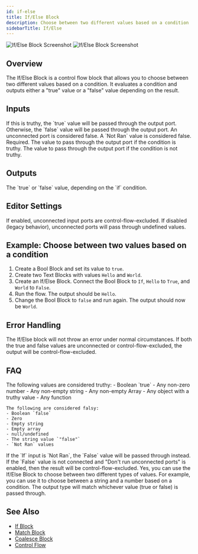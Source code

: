 ```yaml
---
id: if-else
title: If/Else Block
description: Choose between two different values based on a condition
sidebarTitle: If/Else
---
```


<Frame className="block dark:hidden">
  <img src="/block-reference/assets/if_else_light.png" alt="If/Else Block Screenshot" />
</Frame>
<Frame className="hidden dark:block">
  <img src="/block-reference/assets/if_else_dark.png" alt="If/Else Block Screenshot" />
</Frame>

## Overview
The If/Else Block is a control flow block that allows you to choose between two different values based on a condition. It evaluates a condition and outputs either a "true" value or a "false" value depending on the result.

## Inputs

<ParamField path="If" type="any">
  If this is truthy, the `true` value will be passed through the output port. Otherwise, the `false` value will be passed through the output port. An unconnected port is considered false. A `Not Ran` value is considered false. Required.
</ParamField>

<ParamField path="True" type="any">
  The value to pass through the output port if the condition is truthy.
</ParamField>

<ParamField path="False" type="any">
  The value to pass through the output port if the condition is not truthy.
</ParamField>

## Outputs

<ResponseField name="Output" type="any">
  The `true` or `false` value, depending on the `if` condition.
</ResponseField>

## Editor Settings

<ParamField path="Don't run unconnected ports" type="boolean" default={true}>
  If enabled, unconnected input ports are control-flow-excluded. If disabled (legacy behavior), unconnected ports will pass through undefined values.
</ParamField>

## Example: Choose between two values based on a condition

1. Create a Bool Block and set its value to `true`.
2. Create two Text Blocks with values `Hello` and `World`.
3. Create an If/Else Block. Connect the Bool Block to `If`, `Hello` to `True`, and `World` to `False`.
4. Run the flow. The output should be `Hello`.
5. Change the Bool Block to `false` and run again. The output should now be `World`.

## Error Handling

The If/Else block will not throw an error under normal circumstances. If both the true and false values are unconnected or control-flow-excluded, the output will be control-flow-excluded.

## FAQ

<AccordionGroup>
  <Accordion title="What is considered truthy in Lawme?">
    The following values are considered truthy:
    - Boolean `true`
    - Any non-zero number
    - Any non-empty string
    - Any non-empty Array
    - Any object with a truthy value
    - Any function

    The following are considered falsy:
    - Boolean `false` 
    - Zero
    - Empty string
    - Empty array
    - null/undefined
    - The string value `"false"`
    - `Not Ran` values
  </Accordion>

  <Accordion title="What happens if the `If` input is `Not Ran`?">
    If the `If` input is `Not Ran`, the `False` value will be passed through instead. If the `False` value is not connected and "Don't run unconnected ports" is enabled, then the result will be control-flow-excluded.
  </Accordion>

  <Accordion title="Can I use the If/Else Block to choose between two different types of values?">
    Yes, you can use the If/Else Block to choose between two different types of values. For example, you can use it to choose between a string and a number based on a condition. The output type will match whichever value (true or false) is passed through.
  </Accordion>
</AccordionGroup>

## See Also

- [If Block](/block-reference/logic/if)
- [Match Block](/block-reference/logic/match)
- [Coalesce Block](/block-reference/logic/coalesce)
- [Control Flow](/docs/user-guide/workflow/control-flow)
